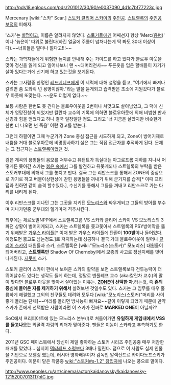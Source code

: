 http://pds18.egloos.com/pds/201012/30/90/e0037090_4d1c7bf77223c.jpg

Mercenary [wiki:"스카" Scar.] [[스토커 클리어 스카이]]의 [[주인공]]. [[스트렐록]]의 [[주인공 보정]]의 피해자.

'스카'는 [[별명]]이고, 이름은 알려지지 않았다. [[스토커]]들에겐 어째선지 항상 'Merc([[용병]])' 이나 '늙은이' 따위로 불린다(하긴 얼굴에 주름이 넘쳐나는게 딱 봐도 30대 이상이다).~~너희들은 얼마나 젊다고!!!~~

스카는 과학자들에게 위험한 늪지를 안내해 주는 가이드를 하고 있다가 블로우 아웃을 맞아 정신을 잃게 되고 일어나보니 왠 ~~대머리천사~~ 푸른옷을 입은 할배들이 자기가 살아 있다는거에 신기해 하고 있는것을 보게된다.

스카는 그사람중 한명인 [[레드베데프]]에게 이 세력에 대해 설명을 듣고, "여기에서 빠져나갈려면 좀 도와줘 넌 용병이잖아."라는 말을 듣게되고 습격받은 초소에 지원갔다가 블로우 아웃에 또맞는다. ~~운도 더럽게 없다.~~

보통 사람은 한번도 못 견디는 블로우아웃을 2번이나 쳐맞고도 살아남았고, 그 덕에 신체가 엉망진창이 되었지만 칼란차 교수의 기록에 의하면 블로우아웃에 의해 비범한 반사신경과 힘을 얻었다고 하니 결국 일장일단 정도. 그리고 '너 지금은 살았지만 비슷한거 한번 더 나오면 넌 죽음' 이란 경고를 받는다.
 
그런데 하필이면 그때 누군가가 Zone 중심 접근을 시도하게 되고, Zone이 방어기제로 내뿜을 거대 블로우아웃에 비명횡사하기 싫은 그는 직접 접근자를 추적하게 된다. 문제는 그 접근자는 [[스트렐록]]이었던 것. 

검은 계곡의 용병들의 음모를 쳐부수고 뮤턴트가 득실대는 아그로프롬 지하를 지나서 어떻게든 쫒아간 스카는 [[붉은 숲]]에서 그를 발견하고 뒤쫒게되나 스트렐록의 부탁을 받은 스토커부대에 의해서 그를 놓치고 만다. 결국 그는 리만스크를 통해서 ZONE의 중심으로 가기로 하고 버블이상현상에 갇힌 용병들을 꺼내기 위해 군기지를 습격[* 이때 프리덤과 친하면 같이 습격 할수있다.], 수신기를 통해서 그들을 꺼내고 리만스크로 가는 다리를 내리게 된다.

이후 리만스크를 지나던 그는 그곳을 지키던 [[모노리스(스토커)|모노리스]]와 싸우게되고 그들의 방어를 부수며 지나가던중 군부대의 헬기마저 격추시킨다.

최후에는 체르노빌NPP에서 스트렐록그룹 VS 스카와 클리어 스카이 VS 모노리스의 3파전 상황이 벌어지게되고, 스카는 스트렐록을 쫒고쫒아서 스트렐록의 PSY방어막을 뚫기 위해받은 [[가우스 라이플]][* 이때 받은 가우스 라이플에 탄환이 '''100발'''이나 들어있다. 이정도면 뚫고도 남는정도.]로 저지하는데 성공하나 결국 거대 블로우아웃이 일어나 [[클리어 스카이]] 대원들과 스카, 스트렐록은 [wiki:"모노리스(스토커)" 모노리스] 대원들이 되어버리고, '''스트렐록만''' Shadow Of Chernobyl에서 모종의 사고로 정신지배를 벗어나게된다. [[지못미]] 스카.

스토커 클리어 스카이 편에서 보여준 스카의 활약을 보면 스트렐록보다  전투능력이 더 뛰어날수도 있다는 생각도 들게 하는데, 정말로 벤폴레프 교수 (aka:칼란차 교수)의 말이 맞다면 블로우 아웃을 맞아서 살아있는 이유는. '''[[ZONE]]이 선택한 자.'''라는것, 즉 '''존의 중심에 들어온 자를 제거하기 위해서''' 살려보낸 것일수도 있다. 스카는 그 임무를 매우 훌륭하게 해결했고 그외의 친구들도 데려와 모두다 [wiki:"모노리스(스토커)"머리를 사이좋게 돌리는 단체]~~머리를 돌리면 방사능이 빠져요~~같이 이렇게 되었기 때문에 만약 스카가 존에게 선택받은 사람이라면 이 스카가 진짜로 '''MARKED ONE'''이 아닐까??

SoC에서 프리피야트에 있는 모노리스 본부(!)로 쳐들어가면 '''유일하게 게임내에서 VSS를 들고나오는''' 외골격 차림의 리더가 맞아준다. 팬들은 이놈이 스카라고 추측하기도 한다.

2011년 GSC 페이스북에서 당신이 제일 좋아하는 스토커 시리즈 주인공중 매우 처참한 패배를 맞았다... 심지어 [[덱탸레프 소령]]보다 3배나 밀린다. 덤으로 이 사람도 실제 인물을 기반으로 모델링 했는데, 러시아 영화배우이자 감독인 알렉산드르 카이다노프스키가 주인공이다. 이분이 맡은 작품중 [[wiki:"스토커#s-1.2" 잠입자]]에 나오는 풍으로 말이다.

http://www.peoples.ru/art/cinema/actor/kaidanovsky/kaidanovsky-12152007013117pIC.jpg
